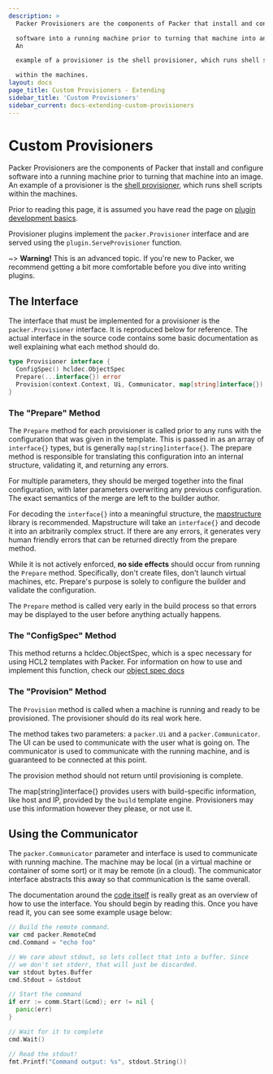 ```yaml
---
description: >
  Packer Provisioners are the components of Packer that install and configure

  software into a running machine prior to turning that machine into an image.
  An

  example of a provisioner is the shell provisioner, which runs shell scripts

  within the machines.
layout: docs
page_title: Custom Provisioners - Extending
sidebar_title: 'Custom Provisioners'
sidebar_current: docs-extending-custom-provisioners
---
```


# Custom Provisioners

Packer Provisioners are the components of Packer that install and configure
software into a running machine prior to turning that machine into an image. An
example of a provisioner is the [shell
provisioner](/docs/provisioners/shell), which runs shell scripts within
the machines.

Prior to reading this page, it is assumed you have read the page on [plugin
development basics](/docs/extending/plugins).

Provisioner plugins implement the `packer.Provisioner` interface and are served
using the `plugin.ServeProvisioner` function.

~> **Warning!** This is an advanced topic. If you're new to Packer, we
recommend getting a bit more comfortable before you dive into writing plugins.

## The Interface

The interface that must be implemented for a provisioner is the
`packer.Provisioner` interface. It is reproduced below for reference. The
actual interface in the source code contains some basic documentation as well
explaining what each method should do.

```go
type Provisioner interface {
  ConfigSpec() hcldec.ObjectSpec
  Prepare(...interface{}) error
  Provision(context.Context, Ui, Communicator, map[string]interface{}) error
}
```

### The "Prepare" Method

The `Prepare` method for each provisioner is called prior to any runs with the
configuration that was given in the template. This is passed in as an array of
`interface{}` types, but is generally `map[string]interface{}`. The prepare
method is responsible for translating this configuration into an internal
structure, validating it, and returning any errors.

For multiple parameters, they should be merged together into the final
configuration, with later parameters overwriting any previous configuration.
The exact semantics of the merge are left to the builder author.

For decoding the `interface{}` into a meaningful structure, the
[mapstructure](https://github.com/mitchellh/mapstructure) library is
recommended. Mapstructure will take an `interface{}` and decode it into an
arbitrarily complex struct. If there are any errors, it generates very human
friendly errors that can be returned directly from the prepare method.

While it is not actively enforced, **no side effects** should occur from
running the `Prepare` method. Specifically, don't create files, don't launch
virtual machines, etc. Prepare's purpose is solely to configure the builder and
validate the configuration.

The `Prepare` method is called very early in the build process so that errors
may be displayed to the user before anything actually happens.

### The "ConfigSpec" Method

This method returns a hcldec.ObjectSpec, which is a spec necessary for using
HCL2 templates with Packer. For information on how to use and implement this
function, check our
[object spec docs](https://www.packer.io/guides/hcl/component-object-spec)

### The "Provision" Method

The `Provision` method is called when a machine is running and ready to be
provisioned. The provisioner should do its real work here.

The method takes two parameters: a `packer.Ui` and a `packer.Communicator`. The
UI can be used to communicate with the user what is going on. The communicator
is used to communicate with the running machine, and is guaranteed to be
connected at this point.

The provision method should not return until provisioning is complete.

The map[string]interface{} provides users with build-specific information,
like host and IP, provided by the `build` template engine. Provisioners may use
this information however they please, or not use it.

## Using the Communicator

The `packer.Communicator` parameter and interface is used to communicate with
running machine. The machine may be local (in a virtual machine or container of
some sort) or it may be remote (in a cloud). The communicator interface
abstracts this away so that communication is the same overall.

The documentation around the [code
itself](https://github.com/hashicorp/packer/blob/master/packer/communicator.go)
is really great as an overview of how to use the interface. You should begin by
reading this. Once you have read it, you can see some example usage below:

```go
// Build the remote command.
var cmd packer.RemoteCmd
cmd.Command = "echo foo"

// We care about stdout, so lets collect that into a buffer. Since
// we don't set stderr, that will just be discarded.
var stdout bytes.Buffer
cmd.Stdout = &stdout

// Start the command
if err := comm.Start(&cmd); err != nil {
  panic(err)
}

// Wait for it to complete
cmd.Wait()

// Read the stdout!
fmt.Printf("Command output: %s", stdout.String())
```
